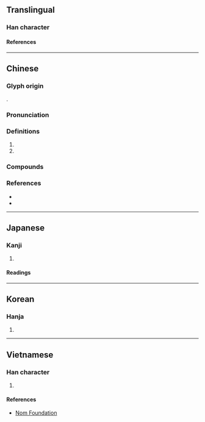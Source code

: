 {{character info}}
==Translingual==

===Han character===
{{Han char|rn=38|rad=女|as=09|sn=12|four=40421|canj=VYRN|ids=⿰女亭}}

====References====
{{Han ref|kx=0265.290|dkj=06457|hdz=21068.070|uh=5A77}}

----

==Chinese==
{{zh-forms|alt=⿰女⿱⿳亠⿲丨二丨冖丁}}

===Glyph origin===
{{Han etym}}
{{Han compound|女|亭|ls=psc|c1=s|c2=p}}.

===Pronunciation===
{{zh-pron
|m=tíng
|c=ting4
|mn=têng
|mn-t=dêng5
|mc=y
|oc=y
|cat=pn
}}

===Definitions===
{{zh-hanzi}}

# {{zh-used2|c|n}}
# {{surname|zh}}

===Compounds===
{{zh-der|嫋嫋婷婷|婷婷|婷婷玉立|娉婷|嬝嬝婷婷|裊裊婷婷}}

===References===
* {{R:yue:Hanzi}}
* {{R:twedu|A00949}}

----

==Japanese==

===Kanji===
{{ja-kanji|grade=|rs=女09}}

# {{rfdef|ja|sort=女09}}

====Readings====
{{ja-readings
|on=てい, ちょう
|kun=うつくしい
}}

----

==Korean==

===Hanja===
{{ko-hanja|정}}

# {{rfdef|ko|sort=女09}}

----

==Vietnamese==

===Han character===
{{vi-readings|rs=女09|reading=đình}}

# {{rfdef|vi|sort=女09}}

====References====
* [http://nomfoundation.org/common/nom_details.php?codepoint=5a77 Nom Foundation]